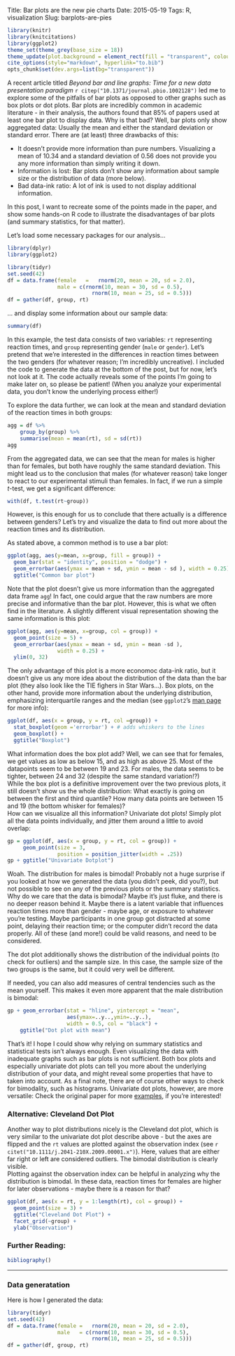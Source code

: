 Title: Bar plots are the new pie charts
Date: 2015-05-19
Tags: R, visualization
Slug: barplots-are-pies

```r
library(knitr)
library(knitcitations)
library(ggplot2)
theme_set(theme_grey(base_size = 18)) 
theme_update(plot.background = element_rect(fill = "transparent", colour = NA))
cite_options(style="markdown", hyperlink="to.bib")
opts_chunk$set(dev.args=list(bg="transparent"))
```

A recent article titled *Beyond bar and line graphs: Time for a new data presentation paradigm* `r citep("10.1371/journal.pbio.1002128")` led me to explore some of the pitfalls of bar plots as opposed to other graphs such as box plots or dot plots. Bar plots are incredibly common in academic literature - in their analysis, the authors found that 85% of papers used at least one bar plot to display data. Why is that bad? Well, bar plots only show aggregated data: Usually the mean and either the standard deviation or standard error. There are (at least) three drawbacks of this:

* It doesn't provide more information than pure numbers. Visualizing a mean of 10.34 and a standard deviation of 0.56 does not provide you any more information than simply writing it down.
* Information is lost: Bar plots don't show any information about sample size or the distribution of data (more below).
* Bad data-ink ratio: A lot of ink is used to not display additional information.

In this post, I want to recreate some of the points made in the paper, and show some hands-on R code to illustrate the disadvantages of bar plots (and summary statistics, for that matter). 

Let's load some necessary packages for our analysis...

```r
library(dplyr)
library(ggplot2)
```
```r
library(tidyr)
set.seed(42)
df = data.frame(female   =   rnorm(20, mean = 20, sd = 2.0), 
                male = c(rnorm(10, mean = 30, sd = 0.5), 
                           rnorm(10, mean = 25, sd = 0.5)))
df = gather(df, group, rt)

```
... and display some information about our sample data:
```r
summary(df)
```

In this example, the test data consists of two variables: `rt` representing reaction times, and `group` representing gender (`male` or `gender`). Let's pretend that we're interested in the differences in reaction times between the two genders (for whatever reason; I'm incredibly uncreative). I included the code to generate the data at the bottom of the post, but for now, let's not look at it. The code actually reveals some of the points I'm going to make later on, so please be patient! (When you analyze your experimental data, you don't know the underlying process either!)

To explore the data further, we can look at the mean and standard deviation of the reaction times in both groups:
```r
agg = df %>%
    group_by(group) %>%
    summarise(mean = mean(rt), sd = sd(rt))
agg
```

From the aggregated data, we can see that the mean for males is higher than for females, but both have roughly the same standard deviation. This might lead us to the conclusion that males (for whatever reason) take longer to react to our experimental stimuli than females. In fact, if we run a simple *t*-test, we get a significant difference:

```r
with(df, t.test(rt~group))
```

However, is this enough for us to conclude that there actually is a difference between genders? Let's try and visualize the data to find out more about the reaction times and its distribution.

As stated above, a common method is to use a bar plot:

```r
ggplot(agg, aes(y=mean, x=group, fill = group)) +
  geom_bar(stat = "identity", position = "dodge") +
  geom_errorbar(aes(ymax = mean + sd, ymin = mean - sd ), width = 0.25) +
  ggtitle("Common bar plot")
```

Note that the plot doesn't give us more information than the aggregated data frame `agg`! In fact, one could argue that the raw numbers are more precise and informative than the bar plot. However, this is what we often find in the literature. A slightly different visual representation showing the same information is this plot:

```r
ggplot(agg, aes(y=mean, x=group, col = group)) +
  geom_point(size = 5) +
  geom_errorbar(aes(ymax = mean + sd, ymin = mean -sd ), 
                width = 0.25) +
  ylim(0, 32)
```

The only advantage of this plot is a more economoc data-ink ratio, but it doesn't give us any more idea about the distribution of the data than the bar plot (they also look like the TIE fighers in Star Wars...). Box plots, on the other hand, provide more information about the underlying distribution, emphasizing interquartile ranges and the median (see `ggplot2`'s [man page](http://docs.ggplot2.org/0.9.3.1/geom_boxplot.html) for more info):

```r
ggplot(df, aes(x = group, y = rt, col =group)) +
  stat_boxplot(geom ='errorbar') + # adds whiskers to the lines
  geom_boxplot() +
  ggtitle("Boxplot")
```

What information does the box plot add? Well, we can see that for females, we get values as low as below 15, and as high as above 25. Most of the datapoints seem to be between 19 and 23. For males, the data seems to be tighter, between 24 and 32 (despite the same standard variation!?)  
While the box plot is a definitive improvement over the two previous plots, it still doesn't show us the whole distribution: What exactly is going on between the first and third quantile? How many data points are between 15 and 19 (the bottom whisker for females)?  
How can we visualize all this information? Univariate dot plots! Simply plot all the data points individually, and jitter them around a little to avoid overlap:

```r
gp = ggplot(df, aes(x = group, y = rt, col = group)) + 
     geom_point(size = 3, 
                position = position_jitter(width = .25)) 
gp + ggtitle("Univariate Dotplot")
```

Woah. The distribution for males is bimodal! Probably not a huge surprise if you looked at how we generated the data (you didn't peek, did you?), but not possible to see on any of the previous plots or the summary statistics. Why do we care that the data is bimodal? Maybe it's just fluke, and there is no deeper reason behind it. Maybe there is a latent variable that influences reaction times more than gender - maybe age, or exposure to whatever you're testing. Maybe participants in one group got distracted at some point, delaying their reaction time; or the computer didn't record the data properly. All of these (and more!) could be valid reasons, and need to be considered.

The dot plot additionally shows the distribution of the individual points (to check for outliers) and the sample size.  In this case, the sample size of the two groups is the same, but it could very well be different. 

If needed, you can also add measures of central tendencies such as the mean yourself. This makes it even more apparent that the male distribution is bimodal:

```r
gp + geom_errorbar(stat = "hline", yintercept = "mean",
                   aes(ymax=..y..,ymin=..y..),
                   width = 0.5, col = "black") +
    ggtitle("Dot plot with mean")
```

That's it! I hope I could show why relying on summary statistics and statistical tests isn't always enough. Even visualizing the data with inadequate graphs such as bar plots is not sufficient. Both box plots and especially univariate dot plots can tell you more about the underlying distribution of your data, and might reveal some properties that have to taken into account. As a final note, there are of course other ways to check for bimodality, such as histograms. Univariate dot plots, however, are more versatile: Check the original paper for more [examples](http://dx.doi.org/10.1371/journal.pbio.1002128.g001), if you're interested!

### Alternative: Cleveland Dot Plot

Another way to plot distributions nicely is the Cleveland dot plot, which is very similar to the univariate dot plot describe above - but the axes are flipped and the `rt` values are plotted against the observation index (see `r citet("10.1111/j.2041-210X.2009.00001.x")`). Here, values that are either far right or left are considered outliers. The bimodal distribution is clearly visible.  
Plotting against the observation index can be helpful in analyzing why the distribution is bimodal. In these data, reaction times for females are higher for later observations - maybe there is a reason for that? 

```r
ggplot(df, aes(x = rt, y = 1:length(rt), col = group)) + 
  geom_point(size = 3) +
  ggtitle("Cleveland Dot Plot") +
  facet_grid(~group) +
  ylab("Observation")
```

### Further Reading:

```r
bibliography()
```
  
  
    
    
    
*****

### Data generatation

Here is how I generated the data:

```r
library(tidyr)
set.seed(42)
df = data.frame(female =   rnorm(20, mean = 20, sd = 2.0), 
                male   = c(rnorm(10, mean = 30, sd = 0.5), 
                           rnorm(10, mean = 25, sd = 0.5)))
df = gather(df, group, rt)
```

